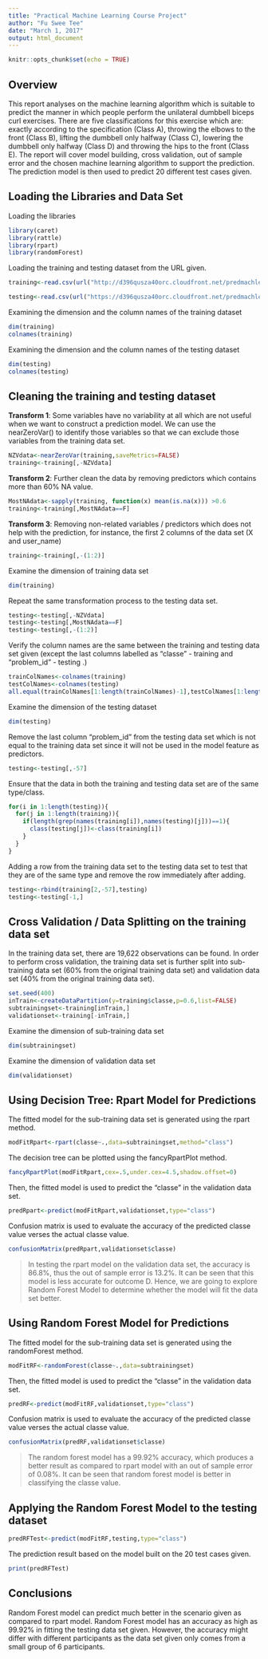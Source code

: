 ```yaml
---
title: "Practical Machine Learning Course Project"
author: "Fu Swee Tee"
date: "March 1, 2017"
output: html_document
---
```


```r
knitr::opts_chunk$set(echo = TRUE)
```

## Overview

This report analyses on the machine learning algorithm which is suitable to predict the manner in which people perform the unilateral dumbbell biceps curl exercises. There are five classifications for this exercise which are: exactly according to the specification (Class A), throwing the elbows to the front (Class B), lifting the dumbbell only halfway (Class C), lowering the dumbbell only halfway (Class D) and throwing the hips to the front (Class E). The report will cover model building, cross validation, out of sample error and the chosen machine learning algorithm to support the prediction. The prediction model is then used to predict 20 different test cases given.

## Loading the Libraries and Data Set

Loading the libraries

```r
library(caret)
library(rattle)
library(rpart)
library(randomForest)
```

Loading the training and testing dataset from the URL given.

```r
training<-read.csv(url("http://d396qusza40orc.cloudfront.net/predmachlearn/pml-training.csv"),header=TRUE,na.strings=c("NA","#DIV/0!",""))

testing<-read.csv(url("https://d396qusza40orc.cloudfront.net/predmachlearn/pml-testing.csv"),header=TRUE,na.strings=c("NA","#DIV/0!",""))
```

Examining the dimension and the column names of the training dataset

```r
dim(training)
colnames(training)
```

Examining the dimension and the column names of the testing dataset

```r
dim(testing)
colnames(testing)
```

## Cleaning the training and testing dataset

__Transform 1__: Some variables have no variability at all which are not useful when we want to construct a prediction model. We can use the nearZeroVar() to identify those variables so that we can exclude those variables from the training data set.

```r
NZVdata<-nearZeroVar(training,saveMetrics=FALSE)
training<-training[,-NZVdata]
```

__Transform 2__: Further clean the data by removing predictors which contains more than 60% NA value.

```r
MostNAdata<-sapply(training, function(x) mean(is.na(x))) >0.6
training<-training[,MostNAdata==F]
```

__Transform 3__: Removing non-related variables / predictors which does not help with the prediction, for instance, the first 2 columns of the data set (X and user_name)

```r
training<-training[,-(1:2)]
```

Examine the dimension of training data set

```r
dim(training)
```

Repeat the same transformation process to the testing data set.

```r
testing<-testing[,-NZVdata]
testing<-testing[,MostNAdata==F]
testing<-testing[,-(1:2)]
```

Verify the column names are the same between the training and testing data set given (except the last columns labelled as "classe" - training and "problem_id" - testing .)

```r
trainColNames<-colnames(training)
testColNames<-colnames(testing)
all.equal(trainColNames[1:length(trainColNames)-1],testColNames[1:length(trainColNames)-1])
```

Examine the dimension of the testing dataset

```r
dim(testing)
```

Remove the last column "problem_id" from the testing data set which is not equal to the training data set since it will not be used in the model feature as predictors.

```r
testing<-testing[,-57]
```

Ensure that the data in both the training and testing data set are of the same type/class.

```r
for(i in 1:length(testing)){
  for(j in 1:length(training)){     
    if(length(grep(names(training[i]),names(testing)[j]))==1){
      class(testing[j])<-class(training[i])
    }
  }
}
```

Adding a row from the training data set to the testing data set to test that they are of the same type and remove the row immediately after adding.

```r
testing<-rbind(training[2,-57],testing)
testing<-testing[-1,]
```

## Cross Validation / Data Splitting on the training data set

In the training data set, there are 19,622 observations can be found. In order to perform cross validation, the training data set is further split into sub-training data set (60% from the original training data set) and validation data set (40% from the original training data set).

```r
set.seed(400)
inTrain<-createDataPartition(y=training$classe,p=0.6,list=FALSE)
subtrainingset<-training[inTrain,]
validationset<-training[-inTrain,]
```

Examine the dimension of sub-training data set

```r
dim(subtrainingset)
```

Examine the dimension of validation data set

```r
dim(validationset)
```

## Using Decision Tree: Rpart Model for Predictions

The fitted model for the sub-training data set is generated using the rpart method.

```r
modFitRpart<-rpart(classe~.,data=subtrainingset,method="class") 
```

The decision tree can be plotted using the fancyRpartPlot method.

```r
fancyRpartPlot(modFitRpart,cex=.5,under.cex=4.5,shadow.offset=0)
```

Then, the fitted model is used to predict the "classe" in the validation data set.

```r
predRpart<-predict(modFitRpart,validationset,type="class")
```

Confusion matrix is used to evaluate the accuracy of the predicted classe value verses the actual classe value.

```r
confusionMatrix(predRpart,validationset$classe)
```

> In testing the rpart model on the validation data set, the accuracy is 86.8%, thus the out of sample error is 13.2%. It can be seen that this model is less accurate for outcome D. Hence, we are going to explore Random Forest Model to determine whether the model will fit the data set better.

## Using Random Forest Model for Predictions

The fitted model for the sub-training data set is generated using the randomForest method.

```r
modFitRF<-randomForest(classe~.,data=subtrainingset)
```

Then, the fitted model is used to predict the "classe" in the validation data set.

```r
predRF<-predict(modFitRF,validationset,type="class")
```

Confusion matrix is used to evaluate the accuracy of the predicted classe value verses the actual classe value.

```r
confusionMatrix(predRF,validationset$classe)
```

> The random forest model has a 99.92% accuracy, which produces a better result as compared to rpart model with an out of sample error of 0.08%. It can be seen that random forest model is better in classifying the classe value.

## Applying the Random Forest Model to the testing dataset

```r
predRFTest<-predict(modFitRF,testing,type="class")
```

The prediction result based on the model built on the 20 test cases given.

```r
print(predRFTest)
```

## Conclusions

Random Forest model can predict much better in the scenario given as compared to rpart model. Random Forest model has an accuracy as high as 99.92% in fitting the testing data set given. However, the accuracy might differ with different participants as the data set given only comes from a small group of 6 participants.
